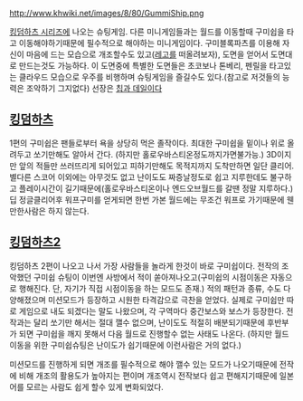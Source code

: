 http://www.khwiki.net/images/8/80/GummiShip.png

[[킹덤하츠 시리즈]]에 나오는 슈팅게임.
다른 미니게임들과는 월드를 이동할때 구미쉽을 타고 이동해야하기때문에 필수적으로 해야하는 미니게임이다. 구미블록파츠를 이용해 자신이 마음에 드는 모습으로 개조할수도 있고([[레고]]를 떠올려보자), 도면을 얻어서 도면대로 만드는것도 가능하다. 이 도면중에 특별한 도면들은 초코보나 톤베리, 펜릴을 타고있는 클라우드 모습으로 우주를 비행하며 슈팅게임을 즐길수도 있다.(참고로 저것들의 능력은 조악하기 그지없다) 선장은 [[칩과 데일]]이다

== [[킹덤하츠]] ==

1편의 구미쉽은 팬들로부터 욕을 상당히 먹은 졸작이다. 최대한 구미쉽을 밑이나 위로 올려두고 쏘기만해도 알아서 간다. (하지만 홀로우바스티온정도까지가면불가능.) 3D이지만 앞의 적들만 쓰러뜨리게 되어있고 피하기만해도 목적지까지 도착만하면 일단 클리어. 별다른 스코어 이외에는 아무것도 없고 난이도도 짜증날정도로 쉽고 지루한데도 불구하고 플레이시간이 길기때문에(홀로우바스티온이나 엔드오브월드를 갈땐 정말 지루하다.) 딥 정글클리어후 워프구미를 얻게되면 한번 가본 월드에는 무조건 워프로 가기때문에 웬만한사람은 하지 않는다.

== [[킹덤하츠2]] ==

킹덤하츠 2편이 나오고 나서 가장 사람들을 놀라게 한것이 바로 구미쉽이다. 전작의 조악했던 구미쉽 슈팅이 이번엔 사방에서 적이 쏟아져나오고(구미쉽의 시점이동은 자동으로 행해진다. 단, 자기가 직접 시점이동을 하는 모드도 존재.) 적의 패턴과 종류, 수도 다양해졌으며 미션모드가 등장하고 시원한 타격감으로 극찬을 얻었다. 실제로 구미쉽만 따로 게임으로 내도 되겠다는 말도 나왔으며, 각 구역마다 중간보스와 보스가 등장한다. 전작과는 달리 쏘기만 해서는 절대 깰수 없으며, 난이도도 적절히 배분되기때문에 후반부가 되면 구미쉽을 깨지 못해서 다음 월드로 진행할수 없는 사태도 나온다.
(하지만 월드 이동을 위한 구미쉽슈팅은 난이도가 쉽기때문에 이런사람은 거의 없다.)

미션모드를 진행하게 되면 개조를 필수적으로 해야 깰수 있는 모드가 나오기때문에 전작에 비해 개조의 활용도가 높아지는 편이며 개조역시 전작보다 쉽고 편해지기때문에 일본어를 모르는 사람도 쉽게 할수 있게 변화되었다. 
